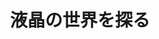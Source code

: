 ﻿---
title: "液晶の世界を探る"
category: "物質理工学院"
vol: "34"
interviewee: "竹添 秀男・石川謙 "
url: ""
tags: []
pdf: "34-4.pdf"
career: ""
preface: "液晶の分類と基本的な性質、および様々な液晶の解析方法のうち、SHG測定により液晶表面を解析する仕組みについての紹介。"
---
